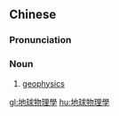 {{also|地球物理学}}
==Chinese==
{{zh-forms|s=地球物理学|type=23}}

===Pronunciation===
{{zh-pron
|m=dìqiú wùlǐxué
|c=dei6 kau4 mat6 lei5 hok6
|cat=n
}}

===Noun===
{{zh-noun}}

# [[geophysics]]

[[gl:地球物理學]]
[[hu:地球物理學]]
